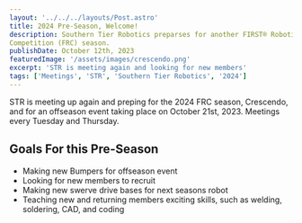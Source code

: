 ```yaml
---
layout: '../../../layouts/Post.astro'
title: 2024 Pre-Season, Welcome!
description: Southern Tier Robotics preparses for another FIRST® Robotics
Competition (FRC) season.
publishDate: October 12th, 2023
featuredImage: '/assets/images/crescendo.png'
excerpt: 'STR is meeting again and looking for new members'
tags: ['Meetings', 'STR', 'Southern Tier Robotics', '2024']
---
```


STR is meeting up again and preping for the 2024 FRC season, Crescendo, and for an offseason event taking place on October 21st, 2023. Meetings every Tuesday and Thursday.

## Goals For this Pre-Season

- Making new Bumpers for offseason event
- Looking for new members to recruit
- Making new swerve drive bases for next seasons robot
- Teaching new and returning members exciting skills, such as welding, soldering, CAD, and coding
